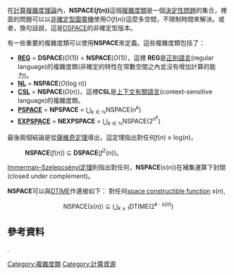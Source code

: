 在[[計算複雜度理論|計算複雜度理論]]內，'''NSPACE(''f''(''n''))'''這個[[複雜度類|複雜度類]]是一個[[決定性問題|決定性問題]]的集合，裡面的問題可以以[[非確定型圖靈機|非確定型圖靈機]]使用''O''(''f''(''n''))這麼多空間，不限制時間來解決。或者，換句話說，這是[[DSPACE|DSPACE]]的非確定型版本。

有一些重要的複雜度類可以使用'''NSPACE'''來定義。這些複雜度類包括了：

* '''[[正則語言|REG]]''' = '''DSPACE'''(''O''(1)) = '''NSPACE'''(''O''(1))，這裡 '''REG'''是[[正則語言|正則語言]](regular language)的複雜度類(非確定的特性在常數空間之內並沒有增加計算的能力)。
* '''[[NL_(複雜度)|NL]]''' = '''NSPACE'''(''O''(log ''n''))
* '''[[上下文有關語言|CSL]]''' = '''NSPACE'''(''O''(''n''))，這裡'''CSL'''是[[上下文有關語言|上下文有關語言]](context-sensitive language)的複雜度類。
* '''[[PSPACE|PSPACE]]''' = '''NPSPACE''' = <math>\bigcup_{k\in\mathbb{N}} \mbox{NSPACE}(n^k)</math>
* '''[[EXPSPACE|EXPSPACE]]''' = '''NEXPSPACE''' = <math>\bigcup_{k\in\mathbb{N}} \mbox{NSPACE}(2^{n^k})</math>

最後兩個結論是從[[薩維奇定理|薩維奇定理]]導出，這定理指出對任何''f''(''n'') ≥ log(''n'')，

:'''NSPACE'''(''f''(''n'')) ⊆ '''DSPACE'''(''f''<sup>2</sup>(''n''))。

[[Immerman–Szelepcsényi定理|Immerman–Szelepcsényi定理]]則指出對任何{{nowrap|''s''(''n'') ≥ log ''n''}}，'''NSPACE'''(''s''(''n''))在補集運算下封閉(closed under complement)。

'''NSPACE'''可以與[[DTIME|DTIME]]作連接如下：
對任何[[space_constructible_function|space constructible function]] ''s''(''n''),
:<math>\mbox{NSPACE}(s(n)) \subseteq \bigcup_{k \geq 1} \mbox{DTIME}(2^{k \cdot s(n)})</math>

==參考資料==
{{ComplexityZoo|NSPACE(''f''(''n''))|N#nspace}}.

{{複雜度類}}

{{DEFAULTSORT:Nspace}}
[[Category:複雜度類|Category:複雜度類]]
[[Category:計算資源|Category:計算資源]]